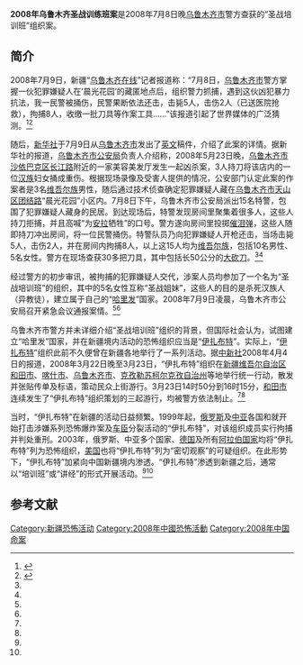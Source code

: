 '''2008年乌鲁木齐圣战训练班案'''是2008年7月8日晚[[乌鲁木齐市|乌鲁木齐市]]警方查获的“圣战培训班”组织案。

==简介==
2008年7月9日，新疆“[[乌鲁木齐在线|乌鲁木齐在线]]”记者报道称：“7月8日，[[乌鲁木齐市|乌鲁木齐市]]警方掌握一伙犯罪嫌疑人在‘晨光花园’的藏匿地点后，组织警力抓捕，遇到这伙凶犯暴力抗法，我一民警被捅伤，民警果断依法还击，击毙5人，击伤2人（已送医院抢救），拘捕8人，收缴一批刀具等作案工具……”该报道引起了世界媒体的广泛猜测。<ref name=sina>{{Cite web |url=http://news.sina.com.cn/c/2008-07-12/100215919812.shtml |title=乌鲁木齐警方通报捣毁“圣战”分子据点经过，新浪，2008年07月12日 |accessdate=2013-04-26 |archive-date=2019-09-04 |archive-url=https://web.archive.org/web/20190904221814/http://news.sina.com.cn/c/2008-07-12/100215919812.shtml |dead-url=no }}</ref><ref name=ifeng>{{Cite web |url=http://news.ifeng.com/mainland/200807/0714_17_651664.shtml |title=乌鲁木齐市披露捣毁“圣战”分子据点经过，凤凰网，2008年07月14日 |accessdate=2013年4月26日 |archive-date=2019年1月18日 |archive-url=https://web.archive.org/web/20190118213351/http://news.ifeng.com/mainland/200807/0714_17_651664.shtml |dead-url=no }}</ref>

随后，[[新华社|新华社]]于7月9日从[[乌鲁木齐市|乌鲁木齐市]]发出了[[英文|英文]]稿件，介绍了此案的详情。据新华社的报道，[[乌鲁木齐市公安局|乌鲁木齐市公安局]]负责人介绍称，2008年5月23日晚，[[乌鲁木齐市|乌鲁木齐市]][[沙依巴克区|沙依巴克区]][[长江路_(乌鲁木齐)|长江路]]附近的一家美容美发厅发生一起凶杀案，3人持刀将该店内的一位[[汉族|汉族]]妇女捅成重伤。根据现场录像及受害人提供的情况，公安部门认定此案的作案者是3名[[维吾尔族|维吾尔族]]男性，随后通过技术侦查确定犯罪嫌疑人藏在[[乌鲁木齐市|乌鲁木齐市]][[天山区|天山区]][[团结路|团结路]]“晨光花园”小区内。7月8日下午，乌鲁木齐市公安局派出15名特警，包围了犯罪嫌疑人藏身的民居。到达现场后，特警发现房间里聚集着很多人，这些人持刀拒捕，并且高喊“为[[安拉|安拉]]牺牲”的口号。警方遂向房间里投掷[[催泪弹|催泪弹]]，这些人随即持刀冲出房间，将一位民警捅伤。特警队员乃向犯罪嫌疑人开枪还击，当场击毙5人，击伤2人，并在房间内拘捕8人，以上这15人均为[[维吾尔族|维吾尔族]]，包括10名男性、5名女性。警方在现场查获30多把刀具，其中包括长50公分的[[大砍刀|大砍刀]]。<ref name=sina/><ref name=ifeng/>

经过警方的初步审讯，被拘捕的犯罪嫌疑人交代，涉案人员均参加了一个名为“圣战培训班”的组织，其中的5名女性互称“圣战姐妹”，这些人的目的是杀死汉族人（异教徒），建立属于自己的“[[哈里发|哈里发]]”国家。2008年7月9日凌晨，乌鲁木齐市公安局召开紧急会议通报案情。<ref name=sina/><ref name=ifeng/>

乌鲁木齐市警方并未详细介绍“圣战培训班”组织的背景，但国际社会认为，试图建立“哈里发”国家，并在新疆境内活动的恐怖组织应当是“[[伊扎布特|伊扎布特]]”。实际上，“[[伊扎布特|伊扎布特]]”组织此前不久便曾在新疆各地举行了一系列活动。据[[中新社|中新社]]2008年4月4日的报道，2008年3月22日晚至3月23日，“伊扎布特”组织在[[新疆维吾尔自治区|新疆维吾尔自治区]][[和田市|和田市]]、[[喀什市|喀什市]]、[[乌鲁木齐市|乌鲁木齐市]]、[[克孜勒苏柯尔克孜自治州|克孜勒苏柯尔克孜自治州]]等地举行统一行动，散发并张贴传单及标语，策动民众上街游行。3月23日14时50分到16时15分，[[和田市|和田市]]连续发生了“伊扎布特”组织策划的三起游行，均被警方依法制止。<ref name=sina/><ref name=ifeng/>

当时，“伊扎布特”在新疆的活动日益频繁。1999年起，[[俄罗斯|俄罗斯]]及[[中亚|中亚]]各国和就开始打击涉嫌系列恐怖爆炸案及[[车臣|车臣]]分裂活动的“伊扎布特”，对该组织成员实行拘捕并判处重刑。2003年，俄罗斯、中亚多个国家、[[德国|德国]]及所有[[阿拉伯国家|阿拉伯国家]]均将“伊扎布特”列为恐怖组织，[[美国|美国]]也将“伊扎布特”列为“密切观察”的可疑组织。在此形势下，“伊扎布特”加紧向中国新疆境内渗透。“伊扎布特”渗透到新疆之后，通常以“培训班”或“讲经”的形式开展活动。<ref name=sina/><ref name=ifeng/>

==参考文献==
{{reflist}}

{{新疆维吾尔自治区暴力恐怖活动和反恐行动|胡}}
[[Category:新疆恐怖活动|Category:新疆恐怖活动]]
[[Category:2008年中國恐怖活動|Category:2008年中國恐怖活動]]
[[Category:2008年中国命案|Category:2008年中国命案]]